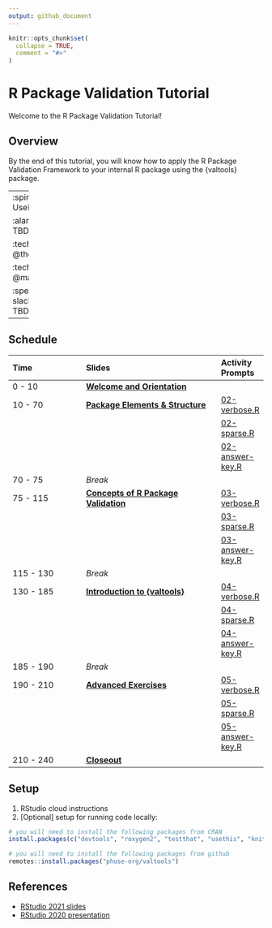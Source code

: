 ```yaml
---
output: github_document
---
```


<!-- README.md is generated from README.Rmd. Please edit that file -->

```r
knitr::opts_chunk$set(
  collapse = TRUE,
  comment = "#>"
)
```

# R Package Validation Tutorial

Welcome to the R Package Validation Tutorial!


## Overview

By the end of this tutorial, you will know how to apply the R Package Validation Framework to your internal R package using the {valtools} package.

-----
:spiral_calendar: UseR!2021

:alarm_clock:     TBD

:technologist: @thebioengineer

:technologist: @mariev

:speech_balloon: slack channel TBD

-----

## Schedule

|Time        | Slides | Activity Prompts |
|:---------- |:-------------------|:----|
|0 - 10| [**Welcome and Orientation**](slides/01-Welcome.Rmd)| |
|10 - 70 | [**Package Elements & Structure**](slides/02-R-Packaging-Background.Rmd) | [02-verbose.R](materials/02-verbose.R) |
| | | [02-sparse.R](materials/02-sparse.R) |
| | | [02-answer-key.R](materials/02-answer-key.R) |
|70 - 75 | *Break* |
|75 - 115 | [**Concepts of R Package Validation**](slides/03-Validation-Framework.Rmd) | [03-verbose.R](materials/03-verbose.R) |
| | | [03-sparse.R](materials/03-sparse.R) |
| | | [03-answer-key.R](materials/03-answer-key.R) |
|115 - 130| *Break* |
|130 - 185| [**Introduction to {valtools}**](slides/04-Validation-in-practice.Rmd) | [04-verbose.R](materials/04-verbose.R) |
| | | [04-sparse.R](materials/04-sparse.R) |
| | | [04-answer-key.R](materials/04-answer-key) |
|185 - 190| *Break* |
|190 - 210| [**Advanced Exercises**](slides/05-Advanced-validation-examples.Rmd) | [05-verbose.R](materials/05-verbose.R) |
| | | [05-sparse.R](materials/05-sparse.R) |
| | | [05-answer-key.R](materials/05-answer-key.R) |
|210 - 240 | [**Closeout**](slides/06-closeout.Rmd) |


## Setup

1. RStudio cloud instructions
2. [Optional] setup for running code locally:

```r
# you will need to install the following packages from CRAN
install.packages(c("devtools", "roxygen2", "testthat", "usethis", "knitr"))

# you will need to install the following packages from github
remotes::install.packages("phuse-org/valtools")

```
## References

- [RStudio 2021 slides](https://thebioengineer.github.io/validation_studio_2021)
- [RStudio 2020 presentation](https://rstudio.com/resources/rstudioconf-2020/approaches-to-assay-processing-package-validation/)
